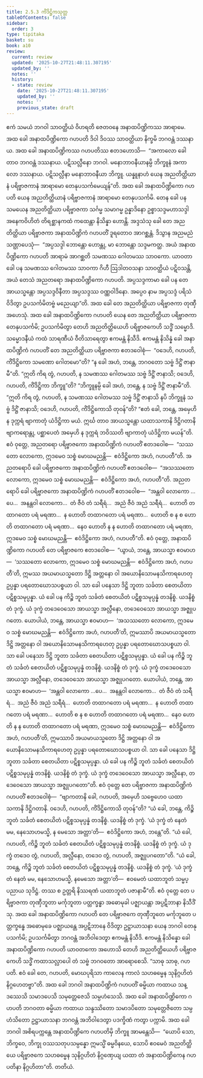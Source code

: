 ```yaml
---
title: 2.5.3 ကိံဒိဋ္ဌိကသုတ္တ
tableOfContents: false
sidebar:
  order: 3
type: tipitaka
basket: su
book: a10
review:
  current: review
  updated: '2025-10-27T21:48:11.307195'
  updated_by: ''
  notes: ''
  history:
  - state: review
    date: '2025-10-27T21:48:11.307195'
    updated_by: ''
    notes: ''
    previous_state: draft
---
```



<ReviewStatus review={frontmatter.review} showDetails={true} />

<HypothesisAnnotation frontmatter={frontmatter} />

<DynamicBreadcrumb />

<Division number="93" book="a10" e="ch" v="17" p="406">

<Paragraph number="803" book="a10">
ဧကံ သမယံ ဘဂဝါ သာဝတ္ထိယံ ဝိဟရတိ ဇေတဝနေ အနာထပိဏ္ဍိကဿ အာရာမေ. အထ ခေါ အနာထပိဏ္ဍိကော ဂဟပတိ ဒိဝါ ဒိဝဿ သာဝတ္ထိယာ နိက္ခမိ ဘဂဝန္တံ ဒဿနာယ. အထ ခေါ အနာထပိဏ္ဍိကဿ ဂဟပတိဿ ဧတဒဟောသိ—  “အကာလော ခေါ တာဝ ဘဂဝန္တံ ဒဿနာယ. ပဋိသလ္လီနော ဘဂဝါ. မနောဘာဝနီယာနမ္ပိ ဘိက္ခူနံ အကာလော ဒဿနာယ. ပဋိသလ္လီနာ မနောဘာဝနီယာ ဘိက္ခူ. ယန္နူနာဟံ ယေန အညတိတ္ထိယာနံ ပရိဗ္ဗာဇကာနံ အာရာမော တေနုပသင်္ကမေယျန်”တိ.
</Paragraph>

<Paragraph number="804" book="a10">
အထ ခေါ အနာထပိဏ္ဍိကော ဂဟပတိ ယေန အညတိတ္ထိယာနံ ပရိဗ္ဗာဇကာနံ အာရာမော တေနုပသင်္ကမိ. တေန ခေါ ပန သမယေန အညတိတ္ထိယာ ပရိဗ္ဗာဇကာ သင်္ဂမ္မ သမာဂမ္မ ဥန္နာဒိနော ဥစ္စာသဒ္ဒမဟာသဒ္ဒါ အနေကဝိဟိတံ တိရစ္ဆာနကထံ ကထေန္တာ နိသိန္နာ ဟောန္တိ. အဒ္ဒသံသု ခေါ တေ အညတိတ္ထိယာ ပရိဗ္ဗာဇကာ အနာထပိဏ္ဍိကံ ဂဟပတိံ ဒူရတောဝ အာဂစ္ဆန္တံ. ဒိသွာန အညမညံ သဏ္ဌာပေသုံ—  “အပ္ပသဒ္ဒါ ဘောန္တော ဟောန္တု, မာ ဘောန္တော သဒ္ဒမကတ္ထ. အယံ အနာထပိဏ္ဍိကော ဂဟပတိ အာရာမံ အာဂစ္ဆတိ သမဏဿ ဂေါတမဿ သာဝကော. ယာဝတာ ခေါ ပန သမဏဿ ဂေါတမဿ သာဝကာ ဂိဟီ ဩဒါတဝသနာ သာဝတ္ထိယံ ပဋိဝသန္တိ, အယံ တေသံ အညတရော အနာထပိဏ္ဍိကော ဂဟပတိ. အပ္ပသဒ္ဒကာမာ ခေါ ပန တေ အာယသ္မန္တော အပ္ပသဒ္ဒဝိနီတာ အပ္ပသဒ္ဒဿ ဝဏ္ဏဝါဒိနော. အပ္ပေဝ နာမ အပ္ပသဒ္ဒံ ပရိသံ ဝိဒိတွာ ဥပသင်္ကမိတဗ္ဗံ မညေယျာ”တိ.
</Paragraph>

<Paragraph number="805" book="a10">
အထ ခေါ တေ အညတိတ္ထိယာ ပရိဗ္ဗာဇကာ တုဏှီ အဟေသုံ. အထ ခေါ အနာထပိဏ္ဍိကော ဂဟပတိ ယေန တေ အညတိတ္ထိယာ ပရိဗ္ဗာဇကာ တေနုပသင်္ကမိ; ဥပသင်္ကမိတွာ တေဟိ အညတိတ္ထိယေဟိ ပရိဗ္ဗာဇကေဟိ သဒ္ဓိံ သမ္မောဒိ. သမ္မောဒနီယံ ကထံ သာရဏီယံ ဝီတိသာရေတွာ ဧကမန္တံ နိသီဒိ. ဧကမန္တံ နိသိန္နံ ခေါ အနာထပိဏ္ဍိကံ ဂဟပတိံ တေ အညတိတ္ထိယာ ပရိဗ္ဗာဇကာ ဧတဒဝေါစုံ—  “ဝဒေဟိ, ဂဟပတိ, ကိံဒိဋ္ဌိကော သမဏော ဂေါတမော”တိ? “န ခေါ အဟံ, ဘန္တေ, ဘဂဝတော သဗ္ဗံ ဒိဋ္ဌိံ ဇာနာမီ”တိ.
</Paragraph>

<Paragraph number="806" book="a10">
“ဣတိ ကိရ တွံ, ဂဟပတိ, န သမဏဿ ဂေါတမဿ သဗ္ဗံ ဒိဋ္ဌိံ ဇာနာသိ; ဝဒေဟိ, ဂဟပတိ, ကိံဒိဋ္ဌိကာ ဘိက္ခူ”တိ? “ဘိက္ခူနမ္ပိ ခေါ အဟံ, ဘန္တေ, န သဗ္ဗံ ဒိဋ္ဌိံ ဇာနာမီ”တိ.
</Paragraph>

<Paragraph number="807" book="a10">
“ဣတိ ကိရ တွံ, ဂဟပတိ, န သမဏဿ ဂေါတမဿ သဗ္ဗံ ဒိဋ္ဌိံ ဇာနာသိ နပိ ဘိက္ခူနံ သဗ္ဗံ ဒိဋ္ဌိံ ဇာနာသိ; ဝဒေဟိ, ဂဟပတိ, ကိံဒိဋ္ဌိကောသိ တုဝန်”တိ? “ဧတံ ခေါ, ဘန္တေ, အမှေဟိ န ဒုက္ကရံ ဗျာကာတုံ ယံဒိဋ္ဌိကာ မယံ. ဣင်္ဃ တာဝ အာယသ္မန္တော ယထာသကာနိ ဒိဋ္ဌိဂတာနိ ဗျာကရောန္တု, ပစ္ဆာပေတံ အမှေဟိ န ဒုက္ကရံ ဘဝိဿတိ ဗျာကာတုံ ယံဒိဋ္ဌိကာ မယန်”တိ.
</Paragraph>

<Paragraph number="808" book="a10">
ဧဝံ ဝုတ္တေ, အညတရော ပရိဗ္ဗာဇကော အနာထပိဏ္ဍိကံ ဂဟပတိံ ဧတဒဝေါစ—  “သဿတော လောကော, ဣဒမေဝ သစ္စံ မောဃမညန္တိ—  ဧဝံဒိဋ္ဌိကော အဟံ, ဂဟပတီ”တိ.
</Paragraph>

<Paragraph number="809" book="a10">
အညတရောပိ ခေါ ပရိဗ္ဗာဇကော အနာထပိဏ္ဍိကံ ဂဟပတိံ ဧတဒဝေါစ—  “အသဿတော လောကော, ဣဒမေဝ သစ္စံ မောဃမညန္တိ—  ဧဝံဒိဋ္ဌိကော အဟံ, ဂဟပတီ”တိ.
</Paragraph>

<Paragraph number="810" book="a10">
အညတရောပိ ခေါ ပရိဗ္ဗာဇကော အနာထပိဏ္ဍိကံ ဂဟပတိံ ဧတဒဝေါစ—  “အန္တဝါ လောကော …ပေ…  အနန္တဝါ လောကော…  တံ ဇီဝံ တံ သရီရံ…  အညံ ဇီဝံ အညံ သရီရံ…  ဟောတိ တထာဂတော ပရံ မရဏာ…  န ဟောတိ တထာဂတော ပရံ မရဏာ…  ဟောတိ စ န စ ဟောတိ တထာဂတော ပရံ မရဏာ…  နေဝ ဟောတိ န န ဟောတိ တထာဂတော ပရံ မရဏာ, ဣဒမေဝ သစ္စံ မောဃမညန္တိ—  ဧဝံဒိဋ္ဌိကော အဟံ, ဂဟပတီ”တိ.
</Paragraph>

<Paragraph number="811" book="a10">
ဧဝံ ဝုတ္တေ, အနာထပိဏ္ဍိကော ဂဟပတိ တေ ပရိဗ္ဗာဇကေ ဧတဒဝေါစ—  “ယွာယံ, ဘန္တေ, အာယသ္မာ ဧဝမာဟ—  ‘သဿတော လောကော, ဣဒမေဝ သစ္စံ မောဃမညန္တိ—  ဧဝံဒိဋ္ဌိကော အဟံ, ဂဟပတီ’တိ, ဣမဿ အယမာယသ္မတော ဒိဋ္ဌိ အတ္တနော ဝါ အယောနိသောမနသိကာရဟေတု ဥပ္ပန္နာ ပရတောဃောသပစ္စယာ ဝါ. သာ ခေါ ပနေသာ ဒိဋ္ဌိ ဘူတာ သင်္ခတာ စေတယိတာ ပဋိစ္စသမုပ္ပန္နာ. ယံ ခေါ ပန ကိဉ္စိ ဘူတံ သင်္ခတံ စေတယိတံ ပဋိစ္စသမုပ္ပန္နံ တဒနိစ္စံ. ယဒနိစ္စံ တံ ဒုက္ခံ. ယံ ဒုက္ခံ တဒေဝေသော အာယသ္မာ အလ္လီနော, တဒေဝေသော အာယသ္မာ အဇ္ဈုပဂတော.
</Paragraph>

<Paragraph number="812" book="a10">
ယောပါယံ, ဘန္တေ, အာယသ္မာ ဧဝမာဟ—  ‘အသဿတော လောကော, ဣဒမေဝ သစ္စံ မောဃမညန္တိ—  ဧဝံဒိဋ္ဌိကော အဟံ, ဂဟပတီ’တိ, ဣမဿာပိ အယမာယသ္မတော ဒိဋ္ဌိ အတ္တနော ဝါ အယောနိသောမနသိကာရဟေတု ဥပ္ပန္နာ ပရတောဃောသပစ္စယာ ဝါ. သာ ခေါ ပနေသာ ဒိဋ္ဌိ ဘူတာ သင်္ခတာ စေတယိတာ ပဋိစ္စသမုပ္ပန္နာ. ယံ ခေါ ပန ကိဉ္စိ ဘူတံ သင်္ခတံ စေတယိတံ ပဋိစ္စသမုပ္ပန္နံ တဒနိစ္စံ. ယဒနိစ္စံ တံ ဒုက္ခံ. ယံ ဒုက္ခံ တဒေဝေသော အာယသ္မာ အလ္လီနော, တဒေဝေသော အာယသ္မာ အဇ္ဈုပဂတော.
</Paragraph>

<Paragraph number="813" book="a10">
ယောပါယံ, ဘန္တေ, အာယသ္မာ ဧဝမာဟ—  ‘အန္တဝါ လောကော …ပေ…  အနန္တဝါ လောကော…  တံ ဇီဝံ တံ သရီရံ…  အညံ ဇီဝံ အညံ သရီရံ…  ဟောတိ တထာဂတော ပရံ မရဏာ…  န ဟောတိ တထာဂတော ပရံ မရဏာ…  ဟောတိ စ န စ ဟောတိ တထာဂတော ပရံ မရဏာ…  နေဝ ဟောတိ န န ဟောတိ တထာဂတော ပရံ မရဏာ, ဣဒမေဝ သစ္စံ မောဃမညန္တိ—  ဧဝံဒိဋ္ဌိကော အဟံ, ဂဟပတီ’တိ, ဣမဿာပိ အယမာယသ္မတော ဒိဋ္ဌိ အတ္တနော ဝါ အယောနိသောမနသိကာရဟေတု ဥပ္ပန္နာ ပရတောဃောသပစ္စယာ ဝါ. သာ ခေါ ပနေသာ ဒိဋ္ဌိ ဘူတာ သင်္ခတာ စေတယိတာ ပဋိစ္စသမုပ္ပန္နာ. ယံ ခေါ ပန ကိဉ္စိ ဘူတံ သင်္ခတံ စေတယိတံ ပဋိစ္စသမုပ္ပန္နံ တဒနိစ္စံ. ယဒနိစ္စံ တံ ဒုက္ခံ. ယံ ဒုက္ခံ တဒေဝေသော အာယသ္မာ အလ္လီနော, တဒေဝေသော အာယသ္မာ အဇ္ဈုပဂတော”တိ.
</Paragraph>

<Paragraph number="814" book="a10">
ဧဝံ ဝုတ္တေ တေ ပရိဗ္ဗာဇကာ အနာထပိဏ္ဍိကံ ဂဟပတိံ ဧတဒဝေါစုံ—  “ဗျာကတာနိ ခေါ, ဂဟပတိ, အမှေဟိ သဗ္ဗေဟေဝ ယထာသကာနိ ဒိဋ္ဌိဂတာနိ. ဝဒေဟိ, ဂဟပတိ, ကိံဒိဋ္ဌိကောသိ တုဝန်”တိ? “ယံ ခေါ, ဘန္တေ, ကိဉ္စိ ဘူတံ သင်္ခတံ စေတယိတံ ပဋိစ္စသမုပ္ပန္နံ တဒနိစ္စံ. ယဒနိစ္စံ တံ ဒုက္ခံ. ‘ယံ ဒုက္ခံ တံ နေတံ မမ, နေသောဟမသ္မိ, န မေသော အတ္တာ’တိ—  ဧဝံဒိဋ္ဌိကော အဟံ, ဘန္တေ”တိ.
</Paragraph>

<Paragraph number="815" book="a10">
“ယံ ခေါ, ဂဟပတိ, ကိဉ္စိ ဘူတံ သင်္ခတံ စေတယိတံ ပဋိစ္စသမုပ္ပန္နံ တဒနိစ္စံ. ယဒနိစ္စံ တံ ဒုက္ခံ. ယံ ဒုက္ခံ တဒေဝ တွံ, ဂဟပတိ, အလ္လီနော, တဒေဝ တွံ, ဂဟပတိ, အဇ္ဈုပဂတော”တိ.
</Paragraph>

<Paragraph number="816" book="a10">
“ယံ ခေါ, ဘန္တေ, ကိဉ္စိ ဘူတံ သင်္ခတံ စေတယိတံ ပဋိစ္စသမုပ္ပန္နံ တဒနိစ္စံ. ယဒနိစ္စံ တံ ဒုက္ခံ. ‘ယံ ဒုက္ခံ တံ နေတံ မမ, နေသောဟမသ္မိ, နမေသော အတ္တာ’တိ—  ဧဝမေတံ ယထာဘူတံ သမ္မပ္ပညာယ သုဒိဋ္ဌံ. တဿ စ ဥတ္တရိ နိဿရဏံ ယထာဘူတံ ပဇာနာမီ”တိ.
</Paragraph>

<Paragraph number="817" book="a10">
ဧဝံ ဝုတ္တေ တေ ပရိဗ္ဗာဇကာ တုဏှီဘူတာ မင်္ကုဘူတာ ပတ္တက္ခန္ဓာ အဓောမုခါ ပဇ္ဈာယန္တာ အပ္ပဋိဘာနာ နိသီဒိံသု. အထ ခေါ အနာထပိဏ္ဍိကော ဂဟပတိ တေ ပရိဗ္ဗာဇကေ တုဏှီဘူတေ မင်္ကုဘူတေ ပတ္တက္ခန္ဓေ အဓောမုခေ ပဇ္ဈာယန္တေ အပ္ပဋိဘာနေ ဝိဒိတွာ ဥဋ္ဌာယာသနာ ယေန ဘဂဝါ တေနုပသင်္ကမိ; ဥပသင်္ကမိတွာ ဘဂဝန္တံ အဘိဝါဒေတွာ ဧကမန္တံ နိသီဒိ. ဧကမန္တံ နိသိန္နော ခေါ အနာထပိဏ္ဍိကော ဂဟပတိ ယာဝတကော အဟောသိ တေဟိ အညတိတ္ထိယေဟိ ပရိဗ္ဗာဇကေဟိ သဒ္ဓိံ ကထာသလ္လာပေါ တံ သဗ္ဗံ ဘဂဝတော အာရောစေသိ. “သာဓု သာဓု, ဂဟပတိ. ဧဝံ ခေါ တေ, ဂဟပတိ, မောဃပုရိသာ ကာလေန ကာလံ သဟဓမ္မေန သုနိဂ္ဂဟိတံ နိဂ္ဂဟေတဗ္ဗာ”တိ.
</Paragraph>

<Paragraph number="818" book="a10">
အထ ခေါ ဘဂဝါ အနာထပိဏ္ဍိကံ ဂဟပတိံ ဓမ္မိယာ ကထာယ သန္ဒဿေသိ သမာဒပေသိ သမုတ္တေဇေသိ သမ္ပဟံသေသိ. အထ ခေါ အနာထပိဏ္ဍိကော ဂဟပတိ ဘဂဝတာ ဓမ္မိယာ ကထာယ သန္ဒဿိတော သမာဒပိတော သမုတ္တေဇိတော သမ္ပဟံသိတော ဥဋ္ဌာယာသနာ ဘဂဝန္တံ အဘိဝါဒေတွာ ပဒက္ခိဏံ ကတွာ ပက္ကာမိ.
</Paragraph>

<Paragraph number="819" book="a10">
အထ ခေါ ဘဂဝါ အစိရပက္ကန္တေ အနာထပိဏ္ဍိကေ ဂဟပတိမှိ ဘိက္ခူ အာမန္တေသိ—  “ယောပိ သော, ဘိက္ခဝေ, ဘိက္ခု ဝဿသတုပသမ္ပန္နော ဣမသ္မိံ ဓမ္မဝိနယေ, သောပိ ဧဝမေဝံ အညတိတ္ထိယေ ပရိဗ္ဗာဇကေ သဟဓမ္မေန သုနိဂ္ဂဟိတံ နိဂ္ဂဏှေယျ ယထာ တံ အနာထပိဏ္ဍိကေန ဂဟပတိနာ နိဂ္ဂဟိတာ”တိ.

</Paragraph>
</Division>

<Paragraph number="820" type="center" book="a10">
တတိယံ.
</Paragraph>